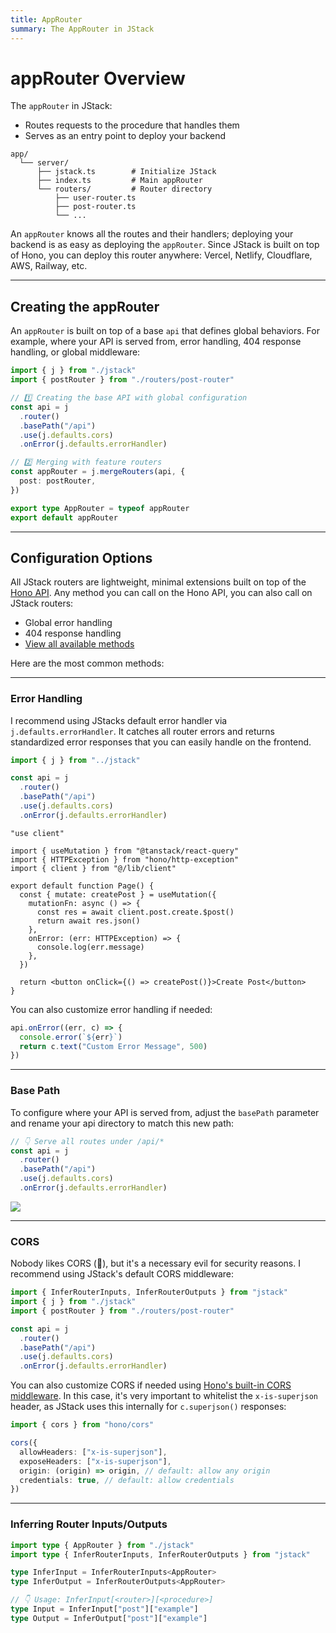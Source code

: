 ```yaml
---
title: AppRouter
summary: The AppRouter in JStack
---
```


# appRouter Overview

The `appRouter` in JStack:

- Routes requests to the procedure that handles them
- Serves as an entry point to deploy your backend

```plaintext JStack File Structure {4}
app/
  └── server/
      ├── jstack.ts        # Initialize JStack
      ├── index.ts         # Main appRouter
      └── routers/         # Router directory
          ├── user-router.ts
          ├── post-router.ts
          └── ...
```

An `appRouter` knows all the routes and their handlers; deploying your backend is as easy as deploying the `appRouter`. Since JStack is built on top of Hono, you can deploy this router anywhere: Vercel, Netlify, Cloudflare, AWS, Railway, etc.

---

## Creating the appRouter

An `appRouter` is built on top of a base `api` that defines global behaviors. For example, where your API is served from, error handling, 404 response handling, or global middleware:

```ts server/index.ts {4,11}
import { j } from "./jstack"
import { postRouter } from "./routers/post-router"

// 1️⃣ Creating the base API with global configuration
const api = j
  .router()
  .basePath("/api")
  .use(j.defaults.cors)
  .onError(j.defaults.errorHandler)

// 2️⃣ Merging with feature routers
const appRouter = j.mergeRouters(api, {
  post: postRouter,
})

export type AppRouter = typeof appRouter
export default appRouter
```

---

## Configuration Options

All JStack routers are lightweight, minimal extensions built on top of the [Hono API](https://hono.dev/docs/api/hono). Any method you can call on the Hono API, you can also call on JStack routers:

- Global error handling
- 404 response handling
- [View all available methods](https://hono.dev/docs/api/hono)

Here are the most common methods:

---

### Error Handling

I recommend using JStacks default error handler via `j.defaults.errorHandler`. It catches all router errors and returns standardized error responses that you can easily handle on the frontend.

```ts server/index.ts {7}
import { j } from "../jstack"

const api = j
  .router()
  .basePath("/api")
  .use(j.defaults.cors)
  .onError(j.defaults.errorHandler)
```

```tsx app/page.tsx {4, 13-15}
"use client"

import { useMutation } from "@tanstack/react-query"
import { HTTPException } from "hono/http-exception"
import { client } from "@/lib/client"

export default function Page() {
  const { mutate: createPost } = useMutation({
    mutationFn: async () => {
      const res = await client.post.create.$post()
      return await res.json()
    },
    onError: (err: HTTPException) => {
      console.log(err.message)
    },
  })

  return <button onClick={() => createPost()}>Create Post</button>
}
```

You can also customize error handling if needed:

```ts
api.onError((err, c) => {
  console.error(`${err}`)
  return c.text("Custom Error Message", 500)
})
```

---

### Base Path

To configure where your API is served from, adjust the `basePath` parameter and rename your api directory to match this new path:

```ts {4}
// 👇 Serve all routes under /api/*
const api = j
  .router()
  .basePath("/api")
  .use(j.defaults.cors)
  .onError(j.defaults.errorHandler)
```

<Frame>
  <Image src="/change-api-dirname.png" />
</Frame>

---

### CORS

Nobody likes CORS (🤮), but it's a necessary evil for security reasons. I recommend using JStack's default CORS middleware:

```ts server/index {2,8}
import { InferRouterInputs, InferRouterOutputs } from "jstack"
import { j } from "./jstack"
import { postRouter } from "./routers/post-router"

const api = j
  .router()
  .basePath("/api")
  .use(j.defaults.cors)
  .onError(j.defaults.errorHandler)
```

You can also customize CORS if needed using [Hono's built-in CORS middleware](https://hono.dev/docs/middleware/builtin/cors). In this case, it's very important to whitelist the `x-is-superjson` header, as JStack uses this internally for `c.superjson()` responses:

```ts {4-5}
import { cors } from "hono/cors"

cors({
  allowHeaders: ["x-is-superjson"],
  exposeHeaders: ["x-is-superjson"],
  origin: (origin) => origin, // default: allow any origin
  credentials: true, // default: allow credentials
})
```

---

### Inferring Router Inputs/Outputs

```ts
import type { AppRouter } from "./jstack"
import type { InferRouterInputs, InferRouterOutputs } from "jstack"

type InferInput = InferRouterInputs<AppRouter>
type InferOutput = InferRouterOutputs<AppRouter>

// 👇 Usage: InferInput[<router>][<procedure>]
type Input = InferInput["post"]["example"]
type Output = InferOutput["post"]["example"]
````
